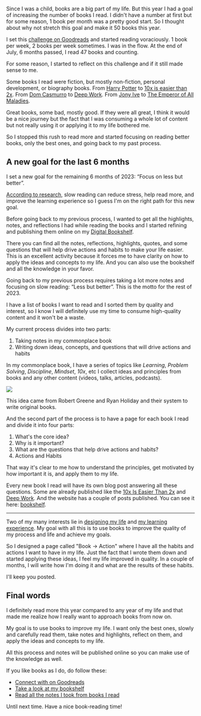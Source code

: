 <SmoothRender>

Since I was a child, books are a big part of my life. But this year I had a goal of increasing the number of books I read. I didn't have a number at first but for some reason, 1 book per month was a pretty good start. So I thought about why not stretch this goal and make it 50 books this year.

I set this [challenge on Goodreads](https://www.goodreads.com/user_challenges/42505327) and started reading voraciously. 1 book per week, 2 books per week sometimes. I was in the flow. At the end of July, 6 months passed, I read 47 books and counting.

For some reason, I started to reflect on this challenge and if it still made sense to me.

Some books I read were fiction, but mostly non-fiction, personal development, or biography books. From [Harry Potter](https://www.amazon.com.br/Harry-Potter-Books-Special-Boxed/dp/1338218395/ref=sr_1_11?tag=iamtk07-20) to [10x is easier than 2x](https://www.amazon.com.br/10x-Easier-Than-World-Class-Entrepreneurs-ebook/dp/B0BGK74SR5/ref=sr_1_1?tag=iamtk07-20). From [Dom Casmurro](https://www.amazon.com.br/Dom-Casmurro-Machado-Assis/dp/6554700013/ref=sr_1_1_sspa?tag=iamtk07-20) to [Deep Work](https://www.amazon.com.br/Deep-Work-Focused-Success-Distracted/dp/1455586692/ref=sr_1_2?tag=iamtk07-20). From [Jony Ive](https://www.amazon.com.br/Jony-Ive-Greatest-Products-English-ebook/dp/B00C5R71U8/ref=sr_1_2?tag=iamtk07-20) to [The Emperor of All Maladies](https://www.amazon.com.br/Emperor-All-Maladies-Biography-Cancer/dp/1439170916?tag=iamtk07-20).

Great books, some bad, mostly good. If they were all great, I think it would be a nice journey but the fact that I was consuming a whole lot of content but not really using it or applying it to my life bothered me.

So I stopped this rush to read more and started focusing on reading better books, only the best ones, and going back to my past process.

## A new goal for the last 6 months

I set a new goal for the remaining 6 months of 2023: “Focus on less but better”.

[According to research](https://nesslabs.com/speed-reading?utm_source=iamtk.co&utm_medium=referral&utm_campaign=tk_newsletter), slow reading can reduce stress, help read more, and improve the learning experience so I guess I'm on the right path for this new goal.

Before going back to my previous process, I wanted to get all the highlights, notes, and reflections I had while reading the books and I started refining and publishing them online on my [Digital Bookshelf](/bookshelf).

There you can find all the notes, reflections, highlights, quotes, and some questions that will help drive actions and habits to make your life easier. This is an excellent activity because it forces me to have clarity on how to apply the ideas and concepts to my life. And you can also use the bookshelf and all the knowledge in your favor.

Going back to my previous process requires taking a lot more notes and focusing on slow reading: “Less but better”. This is the motto for the rest of 2023.

I have a list of books I want to read and I sorted them by quality and interest, so I know I will definitely use my time to consume high-quality content and it won't be a waste.

My current process divides into two parts:

1. Taking notes in my commonplace book
2. Writing down ideas, concepts, and questions that will drive actions and habits

In my commonplace book, I have a series of topics like _Learning_, _Problem Solving_, _Discipline_, _Mindset_, _10x_, etc I collect ideas and principles from books and any other content (videos, talks, articles, podcasts).

<img
  src="/i-read-47-books-in-the-first-6-months-of-2023-now-what/commonplace-book.png"
  loading="lazy"
  class="full"
/>

This idea came from Robert Greene and Ryan Holiday and their system to write original books.

And the second part of the process is to have a page for each book I read and divide it into four parts:

1. What's the core idea?
2. Why is it important?
3. What are the questions that help drive actions and habits?
4. Actions and Habits

That way it's clear to me how to understand the principles, get motivated by how important it is, and apply them to my life.

Every new book I read will have its own blog post answering all these questions. Some are already published like the [10x Is Easier Than 2x](/bookshelf/10x-is-easier-than-2x) and [Deep Work](/bookshelf/deep-work). And the website has a couple of posts published. You can see it here: [bookshelf](/tags/bookshelf).

---

Two of my many interests lie in [designing my life](/designing-my-lifes-system) and [my learning experience](/designing-my-learning-experience). My goal with all this is to use books to improve the quality of my process and life and achieve my goals.

So I designed a page called "Book → Action" where I have all the habits and actions I want to have in my life. Just the fact that I wrote them down and started applying these ideas, I feel my life improved in quality. In a couple of months, I will write how I'm doing it and what are the results of these habits.

I'll keep you posted.

## Final words

I definitely read more this year compared to any year of my life and that made me realize how I really want to approach books from now on.

My goal is to use books to improve my life. I want only the best ones, slowly and carefully read them, take notes and highlights, reflect on them, and apply the ideas and concepts to my life.

All this process and notes will be published online so you can make use of the knowledge as well.

If you like books as I do, do follow these:

- [Connect with on Goodreads](https://www.goodreads.com/user/show/86014101-tk)
- [Take a look at my bookshelf](/bookshelf)
- [Read all the notes I took from books I read](/tags/bookshelf)

Until next time. Have a nice book-reading time!

</SmoothRender>
